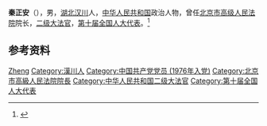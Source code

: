 '''秦正安'''（{{bd|1943年|11月}}），男，[[湖北|湖北]][[汉川|汉川]]人，[[中华人民共和国|中华人民共和国]]政治人物，曾任[[北京市高级人民法院|北京市高级人民法院]]院长，[[二级大法官|二级大法官]]，[[第十届全国人大代表|第十届全国人大代表]]。<ref>{{Cite web|title=中华人民共和国首批大法官|url=https://www.chinacourt.org/article/detail/2002/03/id/2480.shtml|accessdate=2020-07-07|work=中国法院网|archive-date=2020-07-07|archive-url=https://web.archive.org/web/20200707025613/https://www.chinacourt.org/article/detail/2002/03/id/2480.shtml|dead-url=no}}</ref>

== 参考资料 ==
{{reflist}}

{{中国人物小作品}}

{{Authority control}}
{{DEFAULTSORT:Qin秦}}
[[Category:秦姓|Zheng]]
[[Category:漢川人|Category:漢川人]]
[[Category:中国共产党党员_(1976年入党)|Category:中国共产党党员 (1976年入党)]]
[[Category:北京市高級人民法院院長|Category:北京市高級人民法院院長]]
[[Category:中华人民共和国二级大法官|Category:中华人民共和国二级大法官]]
[[Category:第十届全国人大代表|Category:第十届全国人大代表]]